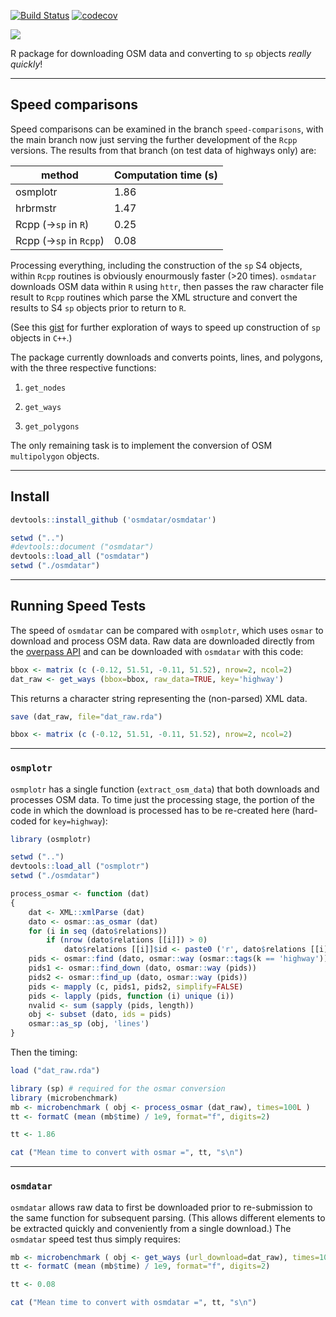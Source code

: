 [![Build Status](https://travis-ci.org/osmdatar/osmdatar.svg?branch=master)](https://travis-ci.org/osmdatar/osmdatar)
[![codecov](https://codecov.io/gh/osmdatar/osmdatar/branch/master/graph/badge.svg)](https://codecov.io/gh/osmdatar/osmdatar)


![](./figure/map.png)

R package for downloading OSM data and converting to `sp` objects *really quickly*!

------------


## Speed comparisons

Speed comparisons can be examined in the branch `speed-comparisons`, with the
main branch now just serving the further development of the `Rcpp` versions. The
results from that branch (on test data of highways only) are:

method    |   Computation time (s)
------  | ------    
osmplotr    |   1.86
hrbrmstr    |   1.47    
Rcpp (->`sp` in `R`)    |   0.25
Rcpp (->`sp` in `Rcpp`)    |   0.08

Processing everything, including the construction of the `sp` S4 objects, within
`Rcpp` routines is obviously enourmously faster (>20 times). `osmdatar`
downloads OSM data within `R` using `httr`, then passes the raw character file
result to `Rcpp` routines which parse the XML structure and convert the results
to S4 `sp` objects prior to return to `R`.

(See this 
[gist](https://gist.github.com/mpadge/c046031989e5eb7d8d8ec49a3a3136ae) for
further exploration of ways to speed up construction of `sp` objects in `C++`.)

The package currently downloads and converts points, lines, and polygons, with
the three respective functions:

1. `get_nodes`

2. `get_ways`

3. `get_polygons`

The only remaining task is to implement the conversion of OSM `multipolygon`
objects.

------

## Install

```r
devtools::install_github ('osmdatar/osmdatar')
```
```r
setwd ("..")
#devtools::document ("osmdatar")
devtools::load_all ("osmdatar")
setwd ("./osmdatar")
```

------

## Running Speed Tests

The speed of `osmdatar` can be compared with `osmplotr`, which uses `osmar` to
download and process OSM data. Raw data are downloaded directly from the
[overpass API](https://overpass-api.de) and can be downloaded with `osmdatar`
with this code:
```r
bbox <- matrix (c (-0.12, 51.51, -0.11, 51.52), nrow=2, ncol=2) 
dat_raw <- get_ways (bbox=bbox, raw_data=TRUE, key='highway')
```
This returns a character string representing the (non-parsed) XML data.

```r
save (dat_raw, file="dat_raw.rda")
```
```r
bbox <- matrix (c (-0.12, 51.51, -0.11, 51.52), nrow=2, ncol=2) 
```

------

### `osmplotr`

`osmplotr` has a single function (`extract_osm_data`) that both downloads and
processes OSM data. To time just the processing stage, the portion of the code
in which the download is processed has to be re-created here (hard-coded for
`key=highway`):

```r
library (osmplotr)
```
```r
setwd ("..")
devtools::load_all ("osmplotr")
setwd ("./osmdatar")
```

```r
process_osmar <- function (dat)
{
    dat <- XML::xmlParse (dat)
    dato <- osmar::as_osmar (dat)
    for (i in seq (dato$relations))
        if (nrow (dato$relations [[i]]) > 0)
            dato$relations [[i]]$id <- paste0 ('r', dato$relations [[i]]$id)
    pids <- osmar::find (dato, osmar::way (osmar::tags(k == 'highway')))
    pids1 <- osmar::find_down (dato, osmar::way (pids))
    pids2 <- osmar::find_up (dato, osmar::way (pids))
    pids <- mapply (c, pids1, pids2, simplify=FALSE)
    pids <- lapply (pids, function (i) unique (i))
    nvalid <- sum (sapply (pids, length))
    obj <- subset (dato, ids = pids)
    osmar::as_sp (obj, 'lines')
}
```
Then the timing:

```r
load ("dat_raw.rda")
```
```r
library (sp) # required for the osmar conversion
library (microbenchmark)
mb <- microbenchmark ( obj <- process_osmar (dat_raw), times=100L )
tt <- formatC (mean (mb$time) / 1e9, format="f", digits=2)
```
```r
tt <- 1.86
```
```r
cat ("Mean time to convert with osmar =", tt, "s\n")
```

------

### `osmdatar`

`osmdatar` allows raw data to first be downloaded prior to re-submission to the
same function for subsequent parsing.  (This allows different elements to be
extracted quickly and conveniently from a single download.) The `osmdatar` speed
test thus simply requires:
```r
mb <- microbenchmark ( obj <- get_ways (url_download=dat_raw), times=100L )
tt <- formatC (mean (mb$time) / 1e9, format="f", digits=2)
```
```r
tt <- 0.08
```
```r
cat ("Mean time to convert with osmdatar =", tt, "s\n")
```
